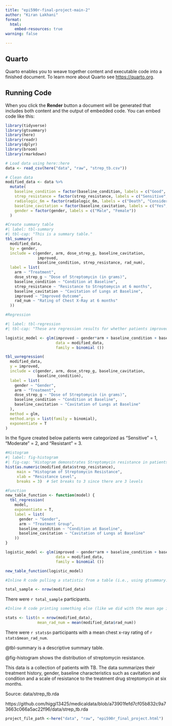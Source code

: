```yaml
---
title: "epi590r-final-project-main-2"
author: "Kiran Lakhani"
format:
  html:
    embed-resources: true
warning: false

---
```


## Quarto

Quarto enables you to weave together content and executable code into a finished document. To learn more about Quarto see <https://quarto.org>.

## Running Code

When you click the **Render** button a document will be generated that includes both content and the output of embedded code. You can embed code like this:

```r

library(tidyverse)
library(gtsummary)
library(here)
library(readr)
library(dplyr)
library(broom)
library(rmarkdown)

# Load data using here::here
data <- read_csv(here("data", "raw", "strep_tb.csv"))

# Clean data
modified_data <- data %>%
  mutate(
    baseline_condition = factor(baseline_condition, labels = c("Good", "Fair", "Poor")),
    strep_resistance = factor(strep_resistance, labels = c("Sensitive", "Moderate", "Resistant")),
    radiologic_6m = factor(radiologic_6m, labels = c("Death", "Considerable Deterioration", "Moderate Deterioration", "No Change", "Moderate Improvement", "Considerable Improvement")),
    baseline_cavitation = factor(baseline_cavitation, labels = c("Yes", "No")),
    gender = factor(gender, labels = c("Male", "Female"))
  )
```

```r
#Create summary table
#| label: tbl-summary
#| tbl-cap: "This is a summary table."
tbl_summary(
  modified_data,
  by = gender,
  include = c(gender, arm, dose_strep_g, baseline_cavitation,
              improved,
              baseline_condition, strep_resistance, rad_num),
  label = list(
    arm ~ "Treatment",
    dose_strep_g ~ "Dose of Streptomycin (in grams)",
    baseline_condition ~ "Condition at Baseline",
    strep_resistance ~ "Resistance to Streptomycin at 6 months",
    baseline_cavitation ~ "Cavitation of Lungs at Baseline",
    improved ~ "Improved Outcome",
    rad_num ~ "Rating of Chest X-Ray at 6 months"
  ))
```

```r
#Regression

#| label: tbl-regression
#| tbl-cap: "These are regression results for whether patients improved or not. Improvement is categorized as binomial therefore the glm method was used in the regression model."

logistic_model <- glm(improved ~ gender*arm + baseline_condition + baseline_cavitation,
                      data = modified_data,
                      family = binomial ())

tbl_uvregression(
  modified_data,
  y = improved,
  include = c(gender, arm, dose_strep_g, baseline_cavitation,
              baseline_condition),
  label = list(
    gender ~ "Gender",
    arm ~ "Treatment",
    dose_strep_g ~ "Dose of Streptomycin (in grams)",
    baseline_condition ~ "Condition at Baseline",
    baseline_cavitation ~ "Cavitation of Lungs at Baseline"
  ),
  method = glm,
  method.args = list(family = binomial),
  exponentiate = T
)
```
In the figure created  below patients were categorized as "Sensitive" = 1, "Moderate" = 2, and "Resistant" = 3. 

```r
#Histogram
#| label: fig-histogram
#| fig-cap: "Histogram demonstrates Streptomycin resistance in patients"
hist(as.numeric(modified_data$strep_resistance),
     main = "Histogram of Streptomycin Resistance",
     xlab = "Resistance Level",
     breaks = 3)  # Set breaks to 3 since there are 3 levels
```

```r
#Function
new_table_function <- function(model) {
  tbl_regression(
    model,
    exponentiate = T,
    label = list(
      gender ~ "Gender",
      arm ~ "Treatment Group",
      baseline_condition ~ "Condition at Baseline",
      baseline_cavitation ~ "Cavitation of Lungs at Baseline"
    ))
}

logistic_model <- glm(improved ~ gender*arm + baseline_condition + baseline_cavitation,
                      data = modified_data,
                      family = binomial ())

new_table_function(logistic_model)
```
```r
#Inline R code pulling a statistic from a table (i.e., using gtsummary::inline_text())

total_sample <- nrow(modified_data)
```
There were `r total_sample` participants. 

```r
#Inline R code printing something else (like we did with the mean age in the example) (1 pt) and cross reference (1 pt)

stats <- list(n = nrow(modified_data),
              mean_rad_num = mean(modified_data$rad_num))
```
There were `r stats$n` participants with a mean chest x-ray rating of `r stats$mean_rad_num`.

@tbl-summary is a descriptive summary table.

@fig-histogram shows the distribution of streptomycin resistance.

This data is a collection of patients with TB. The data summarizes their treatment history, gender, baseline characteristics such as cavitation and condition and a scale of resistance to the treatment drug streptomycin at six months. 

Source: data/strep_tb.rda

https://github.com/higgi13425/medicaldata/blob/a73901fefd7cf05b832c9a73663c066a5ac22f96/data/strep_tb.rda 

```r
project_file_path <-here("data", "raw", "epi590r_final_project.html")
```

